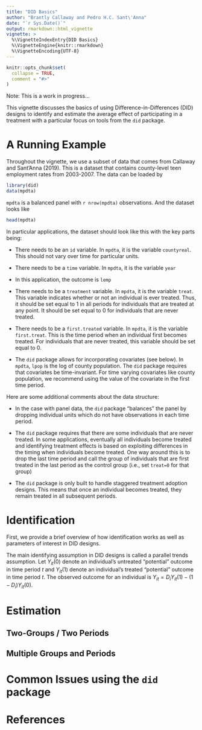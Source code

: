 ```yaml
---
title: "DID Basics"
author: "Brantly Callaway and Pedro H.C. Sant\'Anna"
date: "`r Sys.Date()`"
output: rmarkdown::html_vignette
vignette: >
  %\VignetteIndexEntry{DID Basics}
  %\VignetteEngine{knitr::rmarkdown}
  %\VignetteEncoding{UTF-8}
---
```


```r
knitr::opts_chunk$set(
  collapse = TRUE,
  comment = "#>"
)
```

Note: This is a work in progress...

This vignette discusses the basics of using Difference-in-Differences (DID) designs to identify and estimate the average effect of participating in a treatment with a particular focus on tools from the `did` package.

# A Running Example

Throughout the vignette, we use a subset of data that comes from Callaway and Sant'Anna (2019).  This is a dataset that contains county-level teen employment rates from 2003-2007.  The data can be loaded by
```r
library(did)
data(mpdta)
```
`mpdta` is a balanced panel with `r nrow(mpdta)` observations.  And the dataset looks like
```r
head(mpdta)
```
In particular applications, the dataset should look like this with the key parts being:

* There needs to be an `id` variable.  In `mpdta`, it is the variable `countyreal`.  This should not vary over time for particular units.  

* There needs to be a `time` variable.  In `mpdta`, it is the variable `year`

* In this application, the outcome is `lemp`

* There needs to be a `treatment` variable.  In `mpdta`, it is the variable `treat`.  This variable indicates whether or not an individual is ever treated.  Thus, it should be set equal to 1 in all periods for individuals that are treated at any point.  It should be set equal to 0 for individuals that are never treated. 

* There needs to be a `first.treated` variable.  In `mpdta`, it is the variable `first.treat`.  This is the time period when an individual first becomes treated.   For individuals that are never treated, this variable should be set equal to 0.

* The `did` package allows for incorporating covariates (see below).  In `mpdta`, `lpop` is the log of county population.  The `did` package requires that covariates be time-invariant.  For time varying covariates like county population, we recommend using the value of the covariate in the first time period.  

Here are some additional comments about the data structure:

* In the case with panel data, the `did` package "balances" the panel by dropping individual units which do not have observations in each time period.

* The `did` package requires that there are some individuals that are never treated.  In some applications, eventually all individuals become treated and identifying treatment effects is based on exploiting differences in the timing when individuals become treated.  One way around this is to drop the last time period and call the group of individuals that are first treated in the last period as the control group (i.e., set `treat=0` for that group)

* The `did` package is only built to handle staggered treatment adoption designs.  This means that once an individual becomes treated, they remain treated in all subsequent periods.

# Identification

First, we provide a brief overview of how identification works as well as parameters of interest in DID designs.

The main identifying assumption in DID designs is called a parallel trends assumption.  Let $Y_{it}(0)$ denote an individual's untreated "potential" outcome in time period $t$ and $Y_{it}(1)$ denote an individual's treated "potential" outcome in time period $t$.  The observed outcome for an individual is $Y_{it} = D_i Y_{it}(1) - (1-D_i)Y_{it}(0)$.
\begin{align*}
 E[\Delta Y_t(0) | X, D=1] = E[\Delta Y_t(0)|X,D=1]
\end{align*}

# Estimation

## Two-Groups / Two Periods

## Multiple Groups and Periods

# Common Issues using the `did` package

# References 